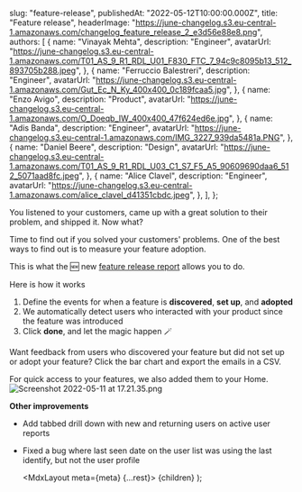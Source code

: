 
  slug: "feature-release",
  publishedAt: "2022-05-12T10:00:00.000Z",
  title: "Feature release",
  headerImage:
    "https://june-changelog.s3.eu-central-1.amazonaws.com/changelog_feature_release_2_e3d56e88e8.png",
  authors: [
    {
      name: "Vinayak Mehta",
      description: "Engineer",
      avatarUrl:
        "https://june-changelog.s3.eu-central-1.amazonaws.com/T01_AS_9_R1_RDL_U01_F830_FTC_7_94c9c8095b13_512_893705b288.jpeg",
    },
    {
      name: "Ferruccio Balestreri",
      description: "Engineer",
      avatarUrl:
        "https://june-changelog.s3.eu-central-1.amazonaws.com/Gut_Ec_N_Ky_400x400_0c189fcaa5.jpg",
    },
    {
      name: "Enzo Avigo",
      description: "Product",
      avatarUrl:
        "https://june-changelog.s3.eu-central-1.amazonaws.com/O_Doeqb_IW_400x400_47f624ed6e.jpg",
    },
    {
      name: "Adis Banda",
      description: "Engineer",
      avatarUrl:
        "https://june-changelog.s3.eu-central-1.amazonaws.com/IMG_3227_939da5481a.PNG",
    },
    {
      name: "Daniel Beere",
      description: "Design",
      avatarUrl:
        "https://june-changelog.s3.eu-central-1.amazonaws.com/T01_AS_9_R1_RDL_U03_C1_S7_F5_A5_90609690daa6_512_5071aad8fc.jpeg",
    },
    {
      name: "Alice Clavel",
      description: "Engineer",
      avatarUrl:
        "https://june-changelog.s3.eu-central-1.amazonaws.com/alice_clavel_d41351cbdc.jpeg",
    },
  ],
};

You listened to your customers, came up with a great solution to their problem, and shipped it. Now what?

Time to find out if you solved your customers' problems. One of the best ways to find out is to measure your feature adoption.

This is what the 🆕 new [feature release report](https://www.june.so/templates/feature-release) allows you to do.

Here is how it works

1. Define the events for when a feature is **discovered**, **set up**, and **adopted**
2. We automatically detect users who interacted with your product since the feature was introduced
3. Click **done**, and let the magic happen 🪄

Want feedback from users who discovered your feature but did not set up or adopt your feature? Click the bar chart and export the emails in a CSV.

For quick access to your features, we also added them to your Home.
![Screenshot 2022-05-11 at 17.21.35.png](https://june-changelog.s3.eu-central-1.amazonaws.com/Screenshot_2022_05_11_at_17_21_35_c61a9ad06e.png)

**Other improvements**

- Add tabbed drill down with new and returning users on active user reports
- Fixed a bug where last seen date on the user list was using the last identify, but not the user profile

  <MdxLayout meta={meta} {...rest}>
    {children}
  </MdxLayout>
);
